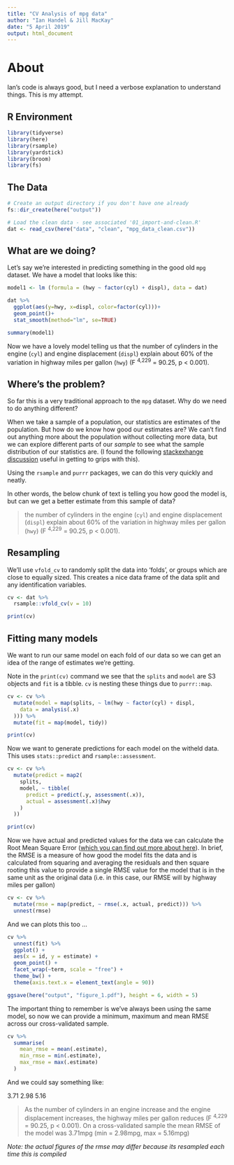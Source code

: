 ```yaml
---
title: "CV Analysis of mpg data"
author: "Ian Handel & Jill MacKay"
date: "5 April 2019"
output: html_document
---
```



# About
Ian's code is always good, but I need a verbose explanation to understand things. This is my attempt. 


## R Environment

```r
library(tidyverse)
library(here)
library(rsample)
library(yardstick)
library(broom)
library(fs)
```


## The Data


```r
# Create an output directory if you don't have one already
fs::dir_create(here("output"))
```

```r
# Load the clean data - see associated '01_import-and-clean.R'
dat <- read_csv(here("data", "clean", "mpg_data_clean.csv"))
```



## What are we doing?

Let's say we're interested in predicting something in the good old `mpg` dataset. We have a model that looks like this:

```r
model1 <- lm (formula = (hwy ~ factor(cyl) + displ), data = dat)

dat %>%
  ggplot(aes(y=hwy, x=displ, color=factor(cyl)))+
  geom_point()+
  stat_smooth(method="lm", se=TRUE)

summary(model1)

```
Now we have a lovely model telling us that the number of cylinders in the engine (`cyl`) and engine displacement (`displ`) explain about 60% of the variation in highway miles per gallon (`hwy`) (F ^4,229^ = 90.25, p < 0.001).



## Where's the problem?
So far this is a very traditional approach to the `mpg` dataset. Why do we need to do anything different? 

When we take a sample of a population, our statistics are estimates of the population. But how do we know how good our estimates are? We can't find out anything more about the population without collecting more data, but we can explore different parts of our _sample_ to see what the sample distribution of our statistics are. (I found the following [stackexhange discussion](https://stats.stackexchange.com/questions/26088/explaining-to-laypeople-why-bootstrapping-works) useful in getting to grips with this).

Using the `rsample` and `purrr` packages, we can do this very quickly and neatly. 

In other words, the below chunk of text is telling you how good the model is, but can we get a better estimate from this sample of data?

> the number of cylinders in the engine (`cyl`) and engine displacement (`displ`) explain about 60% of the variation in highway miles per gallon (`hwy`) (F ^4,229^ = 90.25, p < 0.001).

## Resampling

We'll use `vfold_cv` to randomly split the data into 'folds', or groups which are close to equally sized. This creates a nice data frame of the data split and any identification variables. 

```r
cv <- dat %>%
  rsample::vfold_cv(v = 10)

print(cv)
```


## Fitting many models

We want to run our same model on each fold of our data so we can get an idea of the range of estimates we're getting. 

Note in the `print(cv)` command we see that the `splits` and `model` are S3 objects and `fit` is a tibble. `cv` is nesting these things due to `purrr::map`.


```r
cv <- cv %>%
  mutate(model = map(splits, ~ lm(hwy ~ factor(cyl) + displ,
    data = analysis(.x)
  ))) %>%
  mutate(fit = map(model, tidy))

print(cv)
```


Now we want to generate predictions for each model on the witheld data. This uses `stats::predict` and `rsample::assessment`. 

```r
cv <- cv %>%
  mutate(predict = map2(
    splits,
    model, ~ tibble(
      predict = predict(.y, assessment(.x)),
      actual = assessment(.x)$hwy
    )
  ))

print(cv)
```

Now we have actual and predicted values for the data we can calculate the Root Mean Square Error ([which you can find out more about here](http://methods.sagepub.com/reference/encyc-of-research-design/n392.xml)). In brief, the RMSE is a measure of how good the model fits the data and is calculated from squaring and averaging the residuals and then square rooting this value to provide a single RMSE value for the model that is in the same unit as the original data (i.e. in this case, our RMSE will by highway miles per gallon)



```r
cv <- cv %>%
  mutate(rmse = map(predict, ~ rmse(.x, actual, predict))) %>%
  unnest(rmse)
```

And we can plots this too ...

```r
cv %>%
  unnest(fit) %>%
  ggplot() +
  aes(x = id, y = estimate) +
  geom_point() +
  facet_wrap(~term, scale = "free") +
  theme_bw() +
  theme(axis.text.x = element_text(angle = 90))

ggsave(here("output", "figure_1.pdf"), height = 6, width = 5)
```


The important thing to remember is we've always been using the same model, so now we can provide a minimum, maximum and mean RMSE across our cross-validated sample. 

```r
cv %>%
  summarise(
    mean_rmse = mean(.estimate),
    min_rmse = min(.estimate),
    max_rmse = max(.estimate)
  )

```

And we could say something like:

3.71     2.98     5.16

>As the number of cylinders in an engine increase and the engine displacement increases, the highway miles per gallon reduces (F ^4,229^ = 90.25, p < 0.001). On a cross-validated sample the mean RMSE of the model was 3.71mpg (min = 2.98mpg, max = 5.16mpg)


_Note: the actual figures of the rmse may differ because its resampled each time this is compiled_
